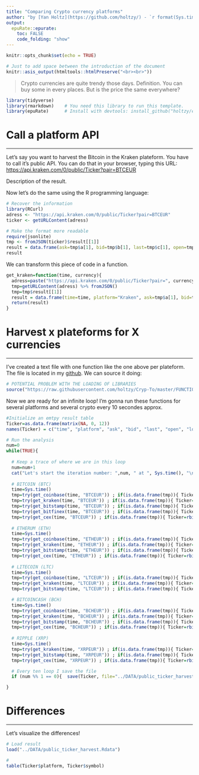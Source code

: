 ```yaml
---
title: "Comparing Crypto currency platforms"
author: "by [Yan Holtz](https://github.com/holtzy/) - `r format(Sys.time(), '%d %B %Y')`"
output:
  epuRate::epurate:
    toc: FALSE
    code_folding: "show"
---
```


```r
knitr::opts_chunk$set(echo = TRUE)
```
  
```r
# Just to add space between the introduction of the document
knitr::asis_output(htmltools::htmlPreserve("<br><br>"))
```


> Crypto currencies are quite trendy those days. Definition. You can buy some in every places. But is the price the same everywhere?

```r
library(tidyverse)
library(rmarkdown)    # You need this library to run this template.
library(epuRate)      # Install with devtools: install_github("holtzy/epuRate", force=TRUE)
```




# Call a platform API
***
Let's say you want to harvest the Bitcoin in the Kraken plateform. You have to call it's public API. You can do that in your browser, typing this URL:  
[https://api.kraken.com/0/public/Ticker?pair=BTCEUR]()

Description of the result.

Now let's do the same using the R programming language:

```r
# Recover the information
library(RCurl)
adress <- "https://api.kraken.com/0/public/Ticker?pair=BTCEUR"
ticker <- getURLContent(adress)

# Make the format more readable
require(jsonlite)
tmp <- fromJSON(ticker)$result[[1]]
result = data.frame(ask=tmp$a[1], bid=tmp$b[1], last=tmp$c[1], open=tmp$o, low=tmp$l[1], high=tmp$h[1], volume=tmp$v[1], volumeQuote=NA, timestamp=NA)
result
```

We can transform this piece of code in a function.
```r
get_kraken=function(time, currency){
  adress=paste("https://api.kraken.com/0/public/Ticker?pair=", currency, sep="" )
  tmp=getURLContent(adress) %>% fromJSON() 
  tmp=tmp$result[[1]]
  result = data.frame(time=time, platform="Kraken", ask=tmp$a[1], bid=tmp$b[1], last=tmp$c[1], open=tmp$o, low=tmp$l[1], high=tmp$h[1], volume=tmp$v[1], volumeQuote=NA, timestamp=NA, symbol=currency)
  return(result)
}
```







# Harvest x plateforms for X currencies {.tabset .tabset-fade .tabset-pills}
***
I've created a text file with one function like the one above per plateform. The file is located in my [github](https://github.com/holtzy/Cryp-To/blob/master/FUNCTIONS/Public_Market_Functions.R). We can source it doing:

```r

# POTENTIAL PROBLEM WITH THE LOADING OF LIBRARIES
source("https://raw.githubusercontent.com/holtzy/Cryp-To/master/FUNCTIONS/Public_Market_Functions.R")
```


Now we are ready for an infinite loop! I'm gonna run these functions for several platforms and several crypto every 10 secondes approx.
```r
#Initialize an emtpy result table
Ticker=as.data.frame(matrix(NA, 0, 12))
names(Ticker) = c("time", "platform", "ask", "bid", "last", "open", "low", "high", "volume", "volumeQuote", "timestamp", "symbol")

# Run the analysis
num=0
while(TRUE){
  
  # Keep a trace of where we are in this loop
  num=num+1
  cat("Let's start the iteration number: ",num, " at ", Sys.time(), "\n" )
  
  # BITCOIN (BTC)
  time=Sys.time()
  tmp=try(get_coinbase(time, "BTCEUR")) ; if(is.data.frame(tmp)){ Ticker=rbind(Ticker, tmp) }
  tmp=try(get_kraken(time, "BTCEUR")) ; if(is.data.frame(tmp)){ Ticker=rbind(Ticker, tmp) }
  tmp=try(get_bitstamp(time, "BTCEUR")) ; if(is.data.frame(tmp)){ Ticker=rbind(Ticker, tmp) }
  tmp=try(get_bitfinex(time, "BTCEUR")) ; if(is.data.frame(tmp)){ Ticker=rbind(Ticker, tmp) }
  tmp=try(get_cex(time, "BTCEUR")) ; if(is.data.frame(tmp)){ Ticker=rbind(Ticker, tmp) }
  
  # ETHERUM (ETH)
  time=Sys.time()
  tmp=try(get_coinbase(time, "ETHEUR")) ; if(is.data.frame(tmp)){ Ticker=rbind(Ticker, tmp) }
  tmp=try(get_kraken(time, "ETHEUR")) ; if(is.data.frame(tmp)){ Ticker=rbind(Ticker, tmp) }
  tmp=try(get_bitstamp(time, "ETHEUR")) ; if(is.data.frame(tmp)){ Ticker=rbind(Ticker, tmp) }
  tmp=try(get_cex(time, "ETHEUR")) ; if(is.data.frame(tmp)){ Ticker=rbind(Ticker, tmp) }
  
  # LITECOIN (LTC)
  time=Sys.time()
  tmp=try(get_coinbase(time, "LTCEUR")) ; if(is.data.frame(tmp)){ Ticker=rbind(Ticker, tmp) }
  tmp=try(get_kraken(time, "LTCEUR")) ; if(is.data.frame(tmp)){ Ticker=rbind(Ticker, tmp) }
  tmp=try(get_bitstamp(time, "LTCEUR")) ; if(is.data.frame(tmp)){ Ticker=rbind(Ticker, tmp) }

  # BITCOINCASH (BCH)
  time=Sys.time()
  tmp=try(get_coinbase(time, "BCHEUR")) ; if(is.data.frame(tmp)){ Ticker=rbind(Ticker, tmp) }
  tmp=try(get_kraken(time, "BCHEUR")) ; if(is.data.frame(tmp)){ Ticker=rbind(Ticker, tmp) }
  tmp=try(get_bitstamp(time, "BCHEUR")) ; if(is.data.frame(tmp)){ Ticker=rbind(Ticker, tmp) }
  tmp=try(get_cex(time, "BCHEUR")) ; if(is.data.frame(tmp)){ Ticker=rbind(Ticker, tmp) }
  
  # RIPPLE (XRP)
  time=Sys.time()
  tmp=try(get_kraken(time, "XRPEUR")) ; if(is.data.frame(tmp)){ Ticker=rbind(Ticker, tmp) }
  tmp=try(get_bitstamp(time, "XRPEUR")) ; if(is.data.frame(tmp)){ Ticker=rbind(Ticker, tmp) }
  tmp=try(get_cex(time, "XRPEUR")) ; if(is.data.frame(tmp)){ Ticker=rbind(Ticker, tmp) }

  # Every ten loop I save the file
  if (num %% 1 == 0){  save(Ticker, file="../DATA/public_ticker_harvest.Rdata")  }

}
```


# Differences {.tabset .tabset-fade .tabset-pills}
***
Let's visualize the differences!

```r
# Load result
load("../DATA/public_ticker_harvest.Rdata")

# 
table(Ticker$platform, Ticker$symbol)
```

















